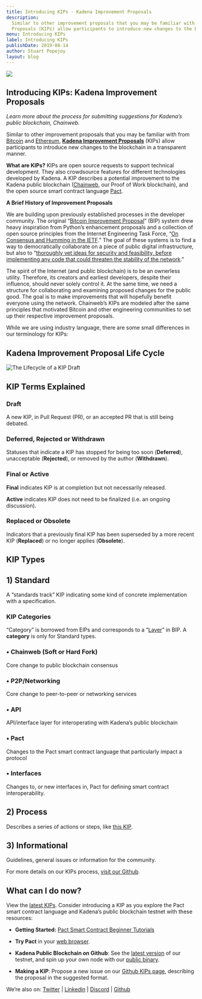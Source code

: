 ```yaml
---
title: Introducing KIPs - Kadena Improvement Proposals
description:
  Similar to other improvement proposals that you may be familiar with from Bitcoin and Ethereum, Kadena Improvement
  Proposals (KIPs) allow participants to introduce new changes to the blockchain in a transparent manner.
menu: Introducing KIPs
label: Introducing KIPs
publishDate: 2019-08-14
author: Stuart Popejoy
layout: blog
---
```


![](/assets/blog/1_CkkM7zCahsGSNluuOQ0w3w.webp)

## Introducing KIPs: Kadena Improvement Proposals

_Learn more about the process for submitting suggestions for Kadena’s public blockchain, Chainweb._

Similar to other improvement proposals that you may be familiar with from [Bitcoin](https://github.com/bitcoin/bips) and
[Ethereum](http://eips.ethereum.org),
**[Kadena Improvement Proposals](https://github.com/kadena-io/KIPs/blob/propose/kip-0001/kip-0001.md)** (KIPs) allow
participants to introduce new changes to the blockchain in a transparent manner.

**What are KIPs?** KIPs are open source requests to support technical development. They also crowdsource features for
different technologies developed by Kadena. A KIP describes a potential improvement to the Kadena public blockchain
([Chainweb](https://github.com/kadena-io/chainweb-node), our Proof of Work blockchain), and the open source smart
contract language [Pact](https://github.com/kadena-io/pact).

**A Brief History of Improvement Proposals**

We are building upon previously established processes in the developer community. The original
“[Bitcoin Improvement Proposal](https://en.bitcoinwiki.org/wiki/Bitcoin_Improvement_Proposals)” (BIP) system drew heavy
inspiration from Python’s enhancement proposals and a collection of open source principles from the Internet Engineering
Task Force, “[On Consensus and Humming in the IETF](https://tools.ietf.org/html/rfc7282#section-1).” The goal of these
systems is to find a way to democratically collaborate on a piece of public digital infrastructure, but also to
“[thoroughly vet ideas for security and feasibility, before implementing any code that could threaten the stability of the network](https://blog.sfox.com/bitcoin-governance-what-are-bips-and-how-do-they-work-276cbaebb068).”

The spirit of the Internet (and public blockchain) is to be an ownerless utility. Therefore, its creators and earliest
developers, despite their influence, should never solely control it. At the same time, we need a structure for
collaborating and examining proposed changes for the public good. The goal is to make improvements that will hopefully
benefit everyone using the network. Chainweb’s KIPs are modeled after the same principles that motivated Bitcoin and
other engineering communities to set up their respective improvement proposals.

While we are using industry language, there are some small differences in our terminology for KIPs:

## Kadena Improvement Proposal Life Cycle

![The Lifecycle of a KIP Draft](/assets/blog/1_FYVtRmcYtUxa3foxfs93-A.webp)

## KIP Terms Explained

### Draft

A new KIP, in Pull Request (PR), or an accepted PR that is still being debated.

### Deferred, Rejected or Withdrawn

Statuses that indicate a KIP has stopped for being too soon (**Deferred**), unacceptable (**Rejected**), or removed by
the author (**Withdrawn**).

### Final or Active

**Final** indicates KIP is at completion but not necessarily released.

**Active** indicates KIP does not need to be finalized (i.e. an ongoing discussion).

### Replaced or Obsolete

Indicators that a previously final KIP has been superseded by a more recent KIP (**Replaced**) or no longer applies
(**Obsolete**).

## KIP Types

## 1) Standard

A “standards track” KIP indicating some kind of concrete implementation with a specification.

### KIP Categories

“Category” is borrowed from EIPs and corresponds to a
“[Layer](https://github.com/bitcoin/bips/blob/master/bip-0123.mediawiki)” in BIP. A **category** is only for Standard
types.

### • Chainweb (Soft or Hard Fork)

Core change to public blockchain consensus

### • P2P/Networking

Core change to peer-to-peer or networking services

### • API

API/interface layer for interoperating with Kadena’s public blockchain

### • Pact

Changes to the Pact smart contract language that particularly impact a protocol

### • Interfaces

Changes to, or new interfaces in, Pact for defining smart contract interoperability.

## 2) Process

Describes a series of actions or steps, like [this KIP](https://github.com/kadena-io/KIPs/blob/master/kip-0001.md).

## 3) Informational

Guidelines, general issues or information for the community.

For more details on our KIPs process, [visit our Github](https://github.com/kadena-io/KIPs/blob/master/kip-0001.md).

## What can I do now?

View the [latest KIPs](https://github.com/kadena-io/KIPs/issues). Consider introducing a KIP as you explore the Pact
smart contract language and Kadena’s public blockchain testnet with these resources:

- **Getting Started:** [Pact Smart Contract Beginner Tutorials](http://pactlang.org)

- **Try Pact** in your [web browser](http://pact.kadena.io).

- **Kadena Public Blockchain on Github**: See the [latest version](https://github.com/kadena-io/chainweb-node) of our
  testnet, and spin up your own node with our [public binary](http://kadena.io/testnetbinary).

- **Making a KIP**: Propose a new issue on our [Github KIPs page](https://github.com/kadena-io/KIPs/issues), describing
  the proposal in the suggested format.

We’re also on: [Twitter](http://twitter.com/kadena_io) | [Linkedin](https://www.linkedin.com/company/kadena-llc/) |
[Discord](https://discord.gg/bsUcWmX) | [Github](https://github.com/kadena-io)
